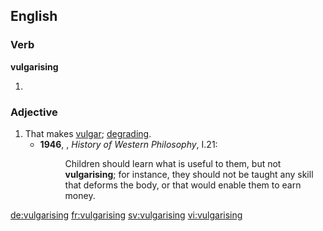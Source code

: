
==English==

===Verb===
'''vulgarising'''

# {{present participle of|vulgarise}}

===Adjective===
{{en-adj}}

# That makes [[vulgar]]; [[degrading]].
#* '''1946''', {{w|Bertrand Russell}}, ''History of Western Philosophy'', I.21:
#*: Children should learn what is useful to them, but not '''vulgarising'''; for instance, they should not be taught any skill that deforms the body, or that would enable them to earn money.

[[de:vulgarising]]
[[fr:vulgarising]]
[[sv:vulgarising]]
[[vi:vulgarising]]